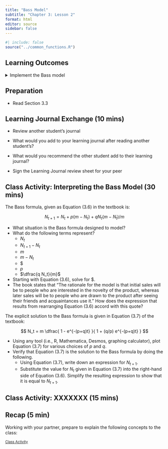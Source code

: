 ```yaml
---
title: "Bass Model"
subtitle: "Chapter 3: Lesson 2"
format: html
editor: source
sidebar: false
---
```


```r
#| include: false
source("../common_functions.R")
```

```{=html}
<script type="text/javascript">
 function showhide(id) {
    var e = document.getElementById(id);
    e.style.display = (e.style.display == 'block') ? 'none' : 'block';
 }
 
 function openTab(evt, tabName) {
    var i, tabcontent, tablinks;
    tabcontent = document.getElementsByClassName("tabcontent");
    for (i = 0; i < tabcontent.length; i++) {
        tabcontent[i].style.display = "none";
    }
    tablinks = document.getElementsByClassName("tablinks");
    for (i = 0; i < tablinks.length; i++) {
        tablinks[i].className = tablinks[i].className.replace(" active", "");
    }
    document.getElementById(tabName).style.display = "block";
    evt.currentTarget.className += " active";
 }    
</script>
```


## Learning Outcomes

<details>
<summary>Implement the Bass model</summary>
    -   Describe the types of times series for which the Bass model is appropriate
    -   Apply the Bass model to a time series
</details>


## Preparation

-   Read Section 3.3


## Learning Journal Exchange (10 mins)

-   Review another student's journal

-   What would you add to your learning journal after reading another student's?

-   What would you recommend the other student add to their learning journal?

-   Sign the Learning Journal review sheet for your peer


## Class Activity: Interpreting the Bass Model (30 mins)

The Bass formula, given as Equation (3.6) in the textbook is:

$$
  N_{t+1} = N_t + p(m-N_t) + q N_t (m-N_t) / m
$$

-   What situation is the Bass formula designed to model?
-   What do the following terms represent?
    -   $N_t$
    -   $N_{t+1} - N_t$ 
    -   $m$
    -   $m-N_t$
    -   $\dfrac{N_{t+1} - N_t}{m-N_t}
    -   $p$
    -   $\dfrac{q N_t}{m}$
-   Starting with Equation (3.6), solve for $\dfrac{N_{t+1} - N_t}{m-N_t}. 
-   The book states that "The rationale for the model is that initial sales will be to people who are interested in the novelty of the product, whereas later sales will be to people who are drawn to the product after seeing their friends and acquaintances use it." How does the expression that results from rearranging Equation (3.6) accord with this quote?

The explicit solution to the Bass formula is given in Equation (3.7) of the textbook:

$$
  N_t = m \dfrac{
                    1 - e^{-(p+q)t}
                }{
                    1 + (q/p) e^{-(p+q)t}
                }
$$

-   Using any tool (i.e., R, Mathematica, Desmos, graphing calculator), plot Equation (3.7) for various choices of $p$ and $q$.
-   Verify that Equation (3.7) is the solution to the Bass formula by doing the following.
    -   Using Equation (3.7), write down an expression for $N_{t+1}$.
    -   Substitute the value for $N_t$ given in Equation (3.7) into the right-hand side of Equation (3.6). Simplify the resulting expression to show that it is equal to $N_{t+1}$.

## Class Activity: XXXXXXX (15 mins)



## Recap (5 min)

Working with your partner, prepare to explain the following concepts to the class:



<a href="javascript:showhide('Solutions')"
style="font-size:.8em;">Class Activity</a>

::: {#Solutions style="display:none;"}

Solutions to Class Activity

\begin{align*}
  N_{t+1} 
    &= m \dfrac{ 1 - e^{-(p+q)(t+1)} }{ 1 + (q/p) e^{-(p+q)(t+1)} } \\
    &= m \dfrac{ 1 - e^{-(p+q)t}e^{-(p+q)} }{ 1 + (q/p) e^{-(p+q)t}e^{-(p+q)} } 
\end{align*}
\begin{align*}
  N_{t+1} 
    &= N_t + p(m-N_t) + q N_t (m-N_t) / m \\
    &= \left[ m \dfrac{ 1 - e^{-(p+q)t} }{ 1 + (q/p) e^{-(p+q)t} } \right] + p\left(m-\left[ m \dfrac{ 1 - e^{-(p+q)t} }{ 1 + (q/p) e^{-(p+q)t} } \right]\right) + q N_t \left(m-\left[ m \dfrac{ 1 - e^{-(p+q)t} }{ 1 + (q/p) e^{-(p+q)t} } \right]\right) / m 
\end{align*}
Let's simplify a common term:
\begin{align*}
  \left(m-\left[ m \dfrac{ 1 - e^{-(p+q)t} }{ 1 + (q/p) e^{-(p+q)t} } \right]\right)
    &= m\left(1-\left[ \dfrac{ 1 - e^{-(p+q)t} }{ 1 + (q/p) e^{-(p+q)t} } \right]\right) \\
    &= m\left(\dfrac{ \left[ 1 + (q/p) e^{-(p+q)t} \right]-\left[  1 - e^{-(p+q)t} \right] }{ 1 + (q/p) e^{-(p+q)t} } \right) \\
    &= m\left(\dfrac{ (q/p) e^{-(p+q)t} + e^{-(p+q)t} }{ 1 + (q/p) e^{-(p+q)t} } \right) \\
\end{align*}
:::